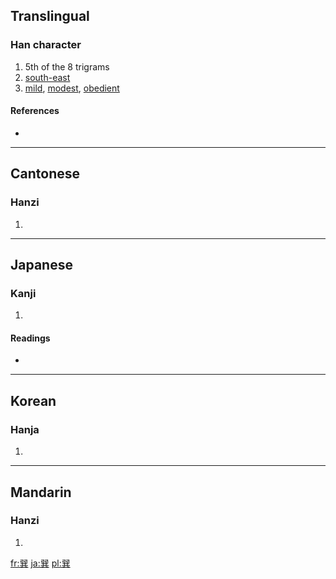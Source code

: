 {{see|巺}}
==Translingual==

===Han character===
{{Han char|rn=49|rad=己|as=09|sn=12|four=7780<sub>1</sub>|canj=口山廿金 (RUTC)}}

# 5th of the 8 trigrams
# [[south-east]]
# [[mild]], [[modest]], [[obedient]]

====References====
* {{Han ref|kx=0327.160|dkj=08765|dj=0631.180|hdz=20987.050|uh=5DFD|ud=24061|bh=B453|bd=46163}}

----

==Cantonese==

===Hanzi===
{{yue-hanzi|jyut=|y=seun3}}

# {{defn|Cantonese}}

----

==Japanese==

===Kanji===
{{ja-kanji|grade=|rs=己09}}

# {{defn|Japanese}}

====Readings====
* {{ja-readings|on=[[そん]] (son)|kun=[[たつみ]] (tatsumi)}}

----

==Korean==

===Hanja===
{{ko-hanja|hangeul=손|rv=son|mr=son}}

# {{defn|Korean}}

----

==Mandarin==

===Hanzi===
{{cmn-hanzi|pin=[[shuài]] ([[shuai4]]), [[shuò]] ([[shuo4]]), [[xùn]] ([[xun4]])|wg=shuai<sup>4</sup>, shuo<sup>4</sup>, hsün<sup>4</sup>}}

# {{defn|Mandarin}}

[[fr:巽]]
[[ja:巽]]
[[pl:巽]]